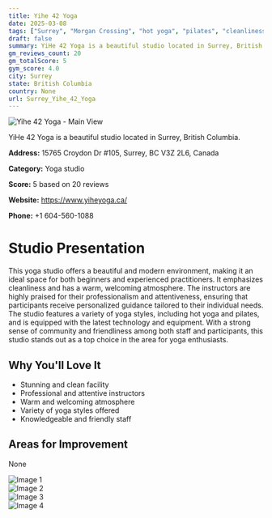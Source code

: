 ```yaml
---
title: Yihe 42 Yoga
date: 2025-03-08
tags: ["Surrey", "Morgan Crossing", "hot yoga", "pilates", "cleanliness", "friendly atmosphere", "Surrey"]  
draft: false
summary: YiHe 42 Yoga is a beautiful studio located in Surrey, British Columbia.
gm_reviews_count: 20
gm_totalScore: 5
gym_score: 4.0
city: Surrey
state: British Columbia
country: None
url: Surrey_Yihe_42_Yoga
---
```


<div className="aspect-[16/9] relative my-8">
  <img 
    src="https://lh5.googleusercontent.com/p/AF1QipOBRn7VE0-qgY5bxKl334MbY0AXmccUwCh2aJHi=w1920-h1080-k-no"
    alt="Yihe 42 Yoga - Main View"
    className="object-cover absolute inset-0 w-full h-full rounded-lg"
  />
</div>

YiHe 42 Yoga is a beautiful studio located in Surrey, British Columbia.

**Address:** 15765 Croydon Dr #105, Surrey, BC V3Z 2L6, Canada

**Category:** Yoga studio

**Score:** 5 based on 20 reviews

**Website:** https://www.yiheyoga.ca/

**Phone:** +1 604-560-1088

# Studio Presentation

This yoga studio offers a beautiful and modern environment, making it an ideal space for both beginners and experienced practitioners. It emphasizes cleanliness and has a warm, welcoming atmosphere. The instructors are highly praised for their professionalism and attentiveness, ensuring that participants receive personalized guidance tailored to their individual needs. The studio features a variety of yoga styles, including hot yoga and pilates, and is equipped with the latest technology and equipment. With a strong sense of community and friendliness among both staff and participants, this studio stands out as a top choice in the area for yoga enthusiasts.



## Why You'll Love It

- Stunning and clean facility
- Professional and attentive instructors
- Warm and welcoming atmosphere
- Variety of yoga styles offered
- Knowledgeable and friendly staff

## Areas for Improvement

None

<div className="grid grid-cols-1 xl:grid-cols-2 gap-4 my-8">
<div className="aspect-[4/3] relative"><img src="https://lh3.googleusercontent.com/p/AF1QipMoeduzYH8Z6_UD9TFKETSmrjyHKOBtuJCSKtDR=w1920-h1080-k-no" alt="Image 1" className="object-cover absolute inset-0 w-full h-full rounded-lg" /></div>
<div className="aspect-[4/3] relative"><img src="https://lh5.googleusercontent.com/p/AF1QipMCkWXP8oXDxBJlkuEMVciPEaqv6rdixekLKMG_=w1920-h1080-k-no" alt="Image 2" className="object-cover absolute inset-0 w-full h-full rounded-lg" /></div>
<div className="aspect-[4/3] relative"><img src="https://lh5.googleusercontent.com/p/AF1QipMqnuCTxRzznrBCijB_YbC3903Si5Z5BY0rLfT2=w1920-h1080-k-no" alt="Image 3" className="object-cover absolute inset-0 w-full h-full rounded-lg" /></div>
<div className="aspect-[4/3] relative"><img src="https://lh5.googleusercontent.com/p/AF1QipM6KSrpvQcOSgmZM4xhZF_9wk8jpH4gl4_DU9xo=w1920-h1080-k-no" alt="Image 4" className="object-cover absolute inset-0 w-full h-full rounded-lg" /></div>
</div>